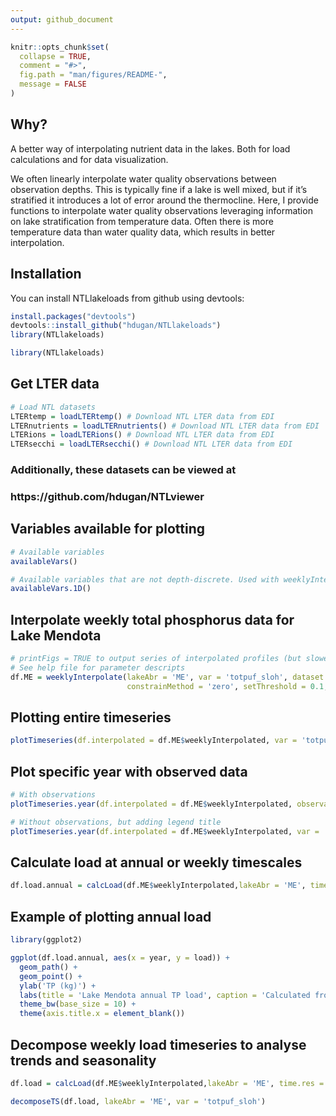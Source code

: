 ```yaml
---
output: github_document
---
```


<!-- README.md is generated from README.Rmd. Please edit that file -->

```r
knitr::opts_chunk$set(
  collapse = TRUE,
  comment = "#>",
  fig.path = "man/figures/README-",
  message = FALSE
)
```

## Why?
A better way of interpolating nutrient data in the lakes. Both for load calculations and for data visualization. 

We often linearly interpolate water quality observations between observation depths. This is typically fine if a lake is well mixed, but if it's stratified it introduces a lot of error around the thermocline. Here, I provide functions to interpolate water quality observations leveraging information on lake stratification from temperature data. Often there is more temperature data than water quality data, which results in better interpolation. 

## Installation
You can install NTLlakeloads from github using devtools:

```r
install.packages("devtools")
devtools::install_github("hdugan/NTLlakeloads")
library(NTLlakeloads)
```

```r
library(NTLlakeloads)
```

## Get LTER data
```r
# Load NTL datasets
LTERtemp = loadLTERtemp() # Download NTL LTER data from EDI
LTERnutrients = loadLTERnutrients() # Download NTL LTER data from EDI
LTERions = loadLTERions() # Download NTL LTER data from EDI
LTERsecchi = loadLTERsecchi() # Download NTL LTER data from EDI
```

### Additionally, these datasets can be viewed at
### https://github.com/hdugan/NTLviewer

## Variables available for plotting
```r
# Available variables
availableVars()

# Available variables that are not depth-discrete. Used with weeklyInterpolate.1D.
availableVars.1D()
```

## Interpolate weekly total phosphorus data for Lake Mendota
```r
# printFigs = TRUE to output series of interpolated profiles (but slower)
# See help file for parameter descripts
df.ME = weeklyInterpolate(lakeAbr = 'ME', var = 'totpuf_sloh', dataset = LTERnutrients, maxdepth = 24, 
                          constrainMethod = 'zero', setThreshold = 0.1, printFigs = F)
```

## Plotting entire timeseries 
```r
plotTimeseries(df.interpolated = df.ME$weeklyInterpolated, var = 'totpuf_sloh')
```

## Plot specific year with observed data
```r
# With observations
plotTimeseries.year(df.interpolated = df.ME$weeklyInterpolated, observations = df.ME$observations,  var = 'totpuf_sloh', chooseYear = 2008)

# Without observations, but adding legend title 
plotTimeseries.year(df.interpolated = df.ME$weeklyInterpolated, var = 'totpuf_sloh', chooseYear = 2008, legend.title = 'TP (µg/L)')
```

## Calculate load at annual or weekly timescales
```r
df.load.annual = calcLoad(df.ME$weeklyInterpolated,lakeAbr = 'ME', time.res = 'annual', conversion = 1e6)
```

## Example of plotting annual load 
```r
library(ggplot2)

ggplot(df.load.annual, aes(x = year, y = load)) +
  geom_path() +
  geom_point() +
  ylab('TP (kg)') +
  labs(title = 'Lake Mendota annual TP load', caption = 'Calculated from NTLlakeloads') +  
  theme_bw(base_size = 10) +
  theme(axis.title.x = element_blank())
```

## Decompose weekly load timeseries to analyse trends and seasonality
```r
df.load = calcLoad(df.ME$weeklyInterpolated,lakeAbr = 'ME', time.res = 'weekly', conversion = 1e6)

decomposeTS(df.load, lakeAbr = 'ME', var = 'totpuf_sloh')
```
